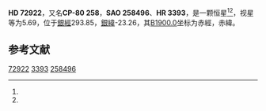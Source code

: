 {{Starbox begin
| name = HD 72922
}}
{{Starbox observe
| epoch = [[J2000.0|J2000.0]]
| constell = {{星座名待查}}<ref name=SIMBAD>{{cite web
 | url=http://simbad.u-strasbg.fr/simbad/sim-id?Ident=HR+3393
 | title=Pulsating variable Star
 | publisher=Centre de Données astronomiques de Strasbourg
 | work=SIMBAD
 | accessdate=2012-07-13
 | archive-date=2016-03-19
 | archive-url=https://web.archive.org/web/20160319060701/http://simbad.u-strasbg.fr/simbad/sim-id?Ident=HR+3393
 | dead-url=no
 }}</ref><ref name=DATA>{{cite web
 | url=http://vizier.u-strasbg.fr/viz-bin/VizieR-5?-out.add=.&-source=5050&-corr=PK=HR&-out.max=9999&HR=3393
 | title=VizieR Detailed Page
 | accessdate=2012-07-13
 | archive-date=2016-03-05
 | archive-url=https://web.archive.org/web/20160305010103/http://vizier.u-strasbg.fr/viz-bin/VizieR-5?-out.add=.&-source=5050&-corr=PK=HR&-out.max=9999&HR=3393
 | dead-url=no
 }}</ref>
| 星官 = 
| ra = {{RA|8|24|19.8}}<ref name=SIMBAD /><ref name=DATA />
| dec = {{DEC|-80|54|51}}<ref name=SIMBAD /><ref name=DATA />
| appmag_v = 5.69<ref name=SIMBAD /><ref name=DATA />
}}
{{Starbox character
| class = G8III<ref name=SIMBAD /><ref name=DATA />
| b-v = 1.02<ref name=SIMBAD /><ref name=DATA />
| u-b = 0.74<ref name=SIMBAD /><ref name=DATA />
| r-i = <ref name=SIMBAD /><ref name=DATA />
| variable = 
}}
{{Starbox astrometry
| radial_v = 0.74
| prop_mo_ra = 27
| parallax = 
| p_error = 
}}
{{Starbox catalog
| names =CP-80 258，[[SAO星表|SAO]] 258496，[[HD星表|HD]] 72922，[[HR星表|HR]] 3393}}
{{Starbox reference |Simbad=HR+3393}}
{{Starbox end}}

'''HD 72922'''，又名'''CP-80 258'''，'''SAO 258496'''、'''HR 3393'''，是一颗恒星<ref name=SIMBAD /><ref name=DATA />，视星等为5.69，位于[[銀道座標系|銀經]]293.85，[[銀道座標系|銀緯]]-23.26，其[[B1900.0|B1900.0]]坐标为赤經{{RA|8|30|15.6}}，赤緯{{DEC|-80|-23.26|11}}。

== 参考文献 ==
{{reflist}}

{{star-stub}}

[[Category:HD和HDE天體|72922]]
[[Category:HR天體|3393]]
[[Category:SAO天體|258496]]